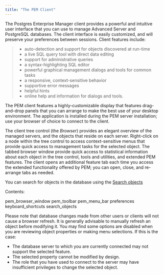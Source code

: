 ```yaml
---
title: "The PEM Client"
---
```


<div id="toc_pem_client" class="registered_link"></div>


The Postgres Enterprise Manager client provides a powerful and intuitive user interface that you can use to manage Advanced Server and PostgreSQL databases. The client interface is easily customized, and will preserve your preferences between sessions. Client features include:

> -   auto-detection and support for objects discovered at run-time
> -   a live SQL query tool with direct data editing
> -   support for administrative queries
> -   a syntax-highlighting SQL editor
> -   powerful graphical management dialogs and tools for common tasks
> -   a responsive, context-sensitive behavior
> -   supportive error messages
> -   helpful hints
> -   online help and information for dialogs and tools.

The PEM client features a highly-customizable display that features drag-and-drop panels that you can arrange to make the best use of your desktop environment. The application is installed during the PEM server installation; use your browser of choice to connect to the client.

The client tree control (the *Browser*) provides an elegant overview of the managed servers, and the objects that reside on each server. Right-click on a node within the tree control to access context-sensitive menus that provide quick access to management tasks for the selected object. The tabbed browser window provide quick access to statistical information about each object in the tree control, tools and utilities, and extended PEM features. The client opens an additional feature tab each time you access the extended functionality offered by PEM; you can open, close, and re-arrange tabs as needed.

You can search for objects in the database using the [Search objects](03_toc_pem_client/#search_objects)

Contents:

<div class="toctree" maxdepth="2">

pem\_browser\_window pem\_toolbar pem\_menu\_bar preferences keyboard\_shortcuts search\_objects

</div>

Please note that database changes made from other users or clients will not cause a browser refresh. It is generally advisable to manually refresh an object before modifying it. You may find some options are disabled when you are reviewing object properties or making menu selections. If this is the case:

-   The database server to which you are currently connected may not support the selected feature.
-   The selected property cannot be modified by design.
-   The role that you have used to connect to the server may have insufficient privileges to change the selected object.
